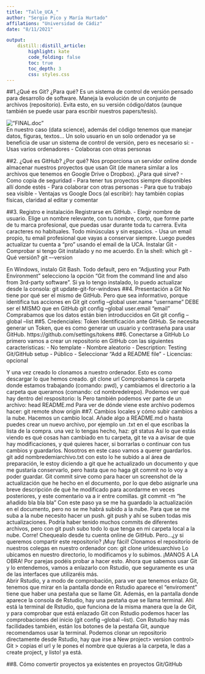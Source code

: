 ```yaml
---
title: "Talle_UCA_"
author: "Sergio Pico y María Hurtado"
affilations: "Universidad de Cádiz"
date: "8/11/2021"

output: 
    distill::distill_article:
        highlight: kate
        code_folding: false  
        toc: true     
        toc_depth: 3
        css: styles.css     
---
```

        
##1.¿Qué es Git? ¿Para qué?
Es un sistema de control de versión pensado para desarrollo de software. Maneja la evolución de un conjunto de archivos (repositorio). Evita esto, en su versión código/datos (aunque también se puede usar para escribir nuestros papers/tesis).

!["FINAL.doc"](images/FINALdoc.png)\
En nuestro caso (data science), además del código tenemos que manejar datos, figuras, textos…
Un solo usuario en un solo ordenador ya se beneficia de usar un sistema de control de versión, pero es necesario si:
- Usas varios ordenadores
- Colaboras con otras personas

##2. ¿Qué es GitHub? ¿Por qué?
Nos proporciona un servidor online donde almacenar nuestros proyectos que usan Git (de manera similar a los archivos que tenemos en Google Drive o Dropbox).
¿Para qué sirve?
- Como copia de seguridad
- Para tener tus proyectos siempre disponibles allí donde estés
- Para colaborar con otras personas
- Para que tu trabajo sea visible
- Ventajas vs Google Docs (al escribir): hay también copias físicas, claridad al editar y comentar

##3. Registro e instalación
Registrarse en GitHub.
    - Elegir nombre de usuario. Elige un nombre relevante, con tu nombre, corto, que forme parte de tu marca profesional, que puedas usar durante toda tu carrera. Evita caracteres no habituales. Todo minúsculas y sin espacios.
    - Usa un email propio, tu email profesional que vayas a conservar siempre. Luego puedes actualizar tu cuenta a “pro” usando el email de la UCA.
Instalar Git
    - Comprobar si tengo Git instalado y no me acuerdo. En la shell:
		    which git
    - Qué versión?
		    git –-version
		    
En Windows, instalo Git Bash. Todo default, pero en “Adjusting your Path Environment” selecciono la opción “Git from the command line and also from 3rd-party software”.
Si ya lo tengo instalado, lo puedo actualizar desde la consola:
    git update-git-for-windows
##4. Presentación a Git
No tiene por qué ser el mismo de GitHub. Pero que sea informativo, porque identifica tus acciones en Git
    git config --global user.name "username"
DEBE ser el MISMO que en GitHub
    git config --global user.email "email"
Comprabamos que los datos están bien introduccidos en Git
    git config --global --list
##5. Credenciales: Token
Identificación ante GitHub. Se necesita generar un Token, que es como generar un usuario y contraseña para usar GitHub. 
https://github.com/settings/tokens
##6. Conectarse a GitHub
Lo primero vamos a crear un repositorio en GitHub con las siguientes caracteristicas: 
- No template
- Nombre aleatorio
- Description: Testing Git/GitHub setup
- Público
- Seleccionar “Add a README file”
- Licencias: opcional

Y una vez creado lo clonamos a nuestro ordenador. Esto es como descargar lo que hemos creado. 
    git clone url
Comprobamos la carpeta donde estamos trabajando (comando: pwd), y cambiamos el directorio a la carpeta que queramos (comando: cd nombredelrepo). Podemos ver qué hay dentro del respositorio: 
    ls
Pero también podemos ver parte de un archivo: 
    head README.md
Para ver de dónde viene este archivo podemos hacer: 
    git remote show origin
##7. Cambios locales y cómo subir cambios a la nube.
Hacemos un cambio local. Añade algo a README.md o hasta puedes crear un nuevo archivo, por ejemplo un .txt en el que escribas la lista de la compra. 
una vez lo tengas hecho, haz: 
	git status
Así lo que estás viendo es qué cosas han cambiado en tu carpeta, git te va a avisar de que hay modificaciones, y qué quieres hacer, si borrarlas o continuar con tus cambios y guardarlos. Nosotros en este caso vamos a querer guardarlos. 
git add nombredemiarchivo.txt
con esto lo he subido a al área de preparación, le estoy diciendo a git que he actualizado un documento y que me gustaría conservarlo, pero hasta que no haga git commit no lo voy a poder guardar. Git commit sirve como para hacer un screenshot de la actualización que he hecho en el documento, por lo que debo asignarle una breve descripción de qué he modificado para acordarme en veces posteriores, y este comentario va a ir entre comillas.
    git commit -m “he añadido bla bla bla”
Con este paso ya se me ha guardado la actualización en el documento, pero no se me habrá subido a la nube. Para que se me suba a la nube necesito hacer un push. 
    git push
y ahí se suben todas mis actualizaciones. Podría haber tenido muchos commits de diferentes archivos, pero con git push subo todo lo que tenga en mi carpeta local a la nube. Corre! Chequealo desde tu cuenta online de GitHub. 
Pero…¿y si queremos compartir este repositorio? ¡Muy fácil! Clonamos el repositorio de nuestros colegas en nuestro ordenador con: 
    git clone urldesuarchivo
Lo ubicamos en nuestro directorio, lo modificamos y lo subimos.
¡MANOS A LA OBRA! Por parejas podéis probar a hacer esto. 
Ahora que sabemos usar Git y lo entendemos, vamos a enlazarlo con Rstudio, que seguramente es una de las interfaces que utilizaréis más.  
Abrir Rstudio, y a modo de comprobación, para ver que tenemos enlazo Git, tenemos que mirar en la pantalla donde en Rstudio aparece el “enviroment” tiene que haber una pestaña que se llame Git. Además, en la pantalla donde aparece la consola de Rstudio, hay una pestaña que se llama terminal. Ahí está la terminal de Rstudio, que funciona de la misma manera que la de Git, y para comprobar que está enlazado Git con Rstudio podemos hacer las comprobaciones del inicio (git config --global --list). 
Con Rstudio hay más facilidades también, están los botones de la pestaña Git, aunque recomendamos usar la terminal. 
Podemos clonar un repositorio directamente desde Rstudio, hay que irse a New project> version control> Git > copias el url y le pones el nombre que quieras a la carpeta, le das a create project, y listo! ya está. 

##8. Cómo convertir proyectos ya existentes en proyectos Git/GitHub


